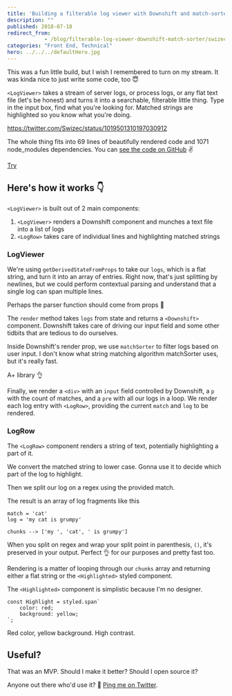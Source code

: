 ```yaml
---
title: 'Building a filterable log viewer with Downshift and match-sorter'
description: ""
published: 2018-07-18
redirect_from: 
            - /blog/filterable-log-viewer-downshift-match-sorter/swizec/8512
categories: "Front End, Technical"
hero: ../../../defaultHero.jpg
---
```

This was a fun little build, but I wish I remembered to turn on my stream. It was kinda nice to just write some code, too 😇



`<LogViewer>` takes a stream of server logs, or process logs, or any flat text file (let's be honest) and turns it into a searchable, filterable little thing. Type in the input box, find what you're looking for. Matched strings are highlighted so you know what you're doing.



https://twitter.com/Swizec/status/1019501310197030912



The whole thing fits into 69 lines of beautifully rendered code and 1071 node_modules dependencies. You can [see the code on GitHub](https://github.com/Swizec/log-viewer) ✌️



[Try <LogViewer>](https://dist-thnnqblnuk.now.sh/)





## Here's how it works 👇



`<LogViewer>` is built out of 2 main components:



1. `<LogViewer>` renders a Downshift component and munches a text file into a list of logs
2. `<LogRow>` takes care of individual lines and highlighting matched strings



### LogViewer





We're using `getDerivedStateFromProps` to take our `logs`, which is a flat string, and turn it into an array of entries. Right now, that's just splitting by newlines, but we could perform contextual parsing and understand that a single log can span multiple lines.



Perhaps the parser function should come from props 🤔



The `render` method takes `logs` from state and returns a `<Downshift>` component. Downshift takes care of driving our input field and some other tidbits that are tedious to do ourselves.



Inside Downshift's render prop, we use `matchSorter` to filter logs based on user input. I don't know what string matching algorithm matchSorter uses, but it's really fast.



A+ library 👌



Finally, we render a `<div>` with an `input` field controlled by Downshift, a `p` with the count of matches, and a `pre` with all our logs in a loop. We render each log entry with `<LogRow>`, providing the current `match` and `log` to be rendered.



### LogRow



The `<LogRow>` component renders a string of text, potentially highlighting a part of it.





We convert the matched string to lower case. Gonna use it to decide which part of the log to highlight.



Then we split our log on a regex using the provided match.



The result is an array of log fragments like this



```
match = 'cat'
log = 'my cat is grumpy'

chunks --> ['my ', 'cat', ' is grumpy']
```



When you split on regex and wrap your split point in parenthesis, `()`, it's preserved in your output. Perfect 👌 for our purposes and pretty fast too.



Rendering is a matter of looping through our `chunks` array and returning either a flat string or the `<Highlighted>` styled component.



The `<Highlighted>` component is simplistic because I'm no designer.



```
const Highlight = styled.span`
    color: red;
    background: yellow;
`;
```



Red color, yellow background. High contrast.



## Useful?



That was an MVP. Should I make it better? Should I open source it?



Anyone out there who'd use it? 🤨 [Ping me on Twitter](http://twitter.com/swizec).